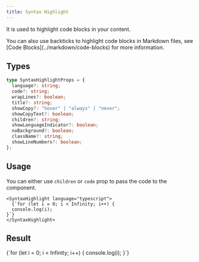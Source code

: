 ```yaml
---
title: Syntax Highlight
---
```


It is used to highlight code blocks in your content.

<Callout type="tip">
  You can also use backticks to highlight code blocks in Markdown files, see
  [Code Blocks](../markdown/code-blocks) for more information.
</Callout>

## Types

```ts
type SyntaxHighlightProps = {
  language?: string;
  code?: string;
  wrapLines?: boolean;
  title?: string;
  showCopy?: "hover" | "always" | "never";
  showCopyText?: boolean;
  children?: string;
  showLanguageIndicator?: boolean;
  noBackground?: boolean;
  className?: string;
  showLineNumbers?: boolean;
};
```

## Usage

You can either use `children` or `code` prop to pass the code to the component.

```tsx
<SyntaxHighlight language="typescript">
  {`for (let i = 0; i < Infinity; i++) {
  console.log(i);
}`}
</SyntaxHighlight>
```

## Result

<SyntaxHighlight language="typescript">
  {`for (let i = 0; i < Infinity; i++) {
  console.log(i);
}`}
</SyntaxHighlight>
